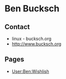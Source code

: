 = Ben Bucksch =

== Contact ==
* linux - bucksch.org
* http://www.bucksch.org

== Pages ==

* [[User:Ben:Wishlish]]